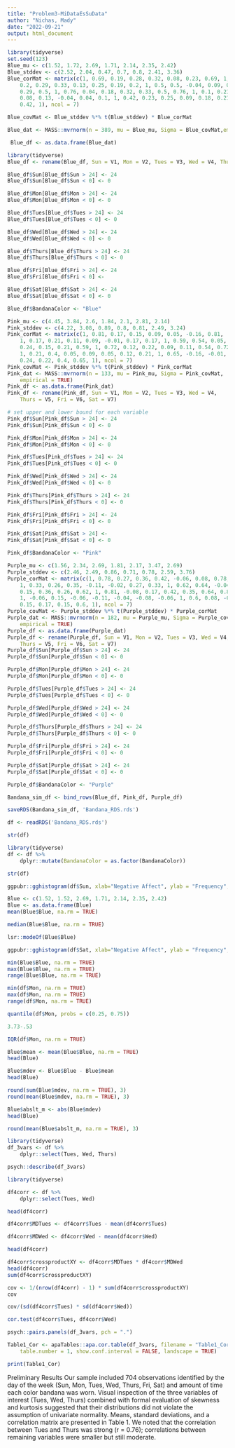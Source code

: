 ```yaml
---
title: "Problem3-MiDataEsSuData"
author: "Nichas, Mady"
date: "2022-09-21"
output: html_document
---
```

```r
library(tidyverse)
set.seed(123)
Blue_mu <- c(1.52, 1.72, 2.69, 1.71, 2.14, 2.35, 2.42)
Blue_stddev <- c(2.52, 2.04, 0.47, 0.7, 0.8, 2.41, 3.36)
Blue_corMat <- matrix(c(1, 0.69, 0.19, 0.28, 0.32, 0.08, 0.23, 0.69, 1,
    0.2, 0.29, 0.33, 0.13, 0.25, 0.19, 0.2, 1, 0.5, 0.5, -0.04, 0.09, 0.28,
    0.29, 0.5, 1, 0.76, 0.04, 0.18, 0.32, 0.33, 0.5, 0.76, 1, 0.1, 0.21,
    0.08, 0.13, -0.04, 0.04, 0.1, 1, 0.42, 0.23, 0.25, 0.09, 0.18, 0.21,
    0.42, 1), ncol = 7)
```


```r
Blue_covMat <- Blue_stddev %*% t(Blue_stddev) * Blue_corMat

Blue_dat <- MASS::mvrnorm(n = 389, mu = Blue_mu, Sigma = Blue_covMat,empirical = TRUE)
```
```r
 Blue_df <- as.data.frame(Blue_dat)
```
```r
library(tidyverse)
Blue_df <- rename(Blue_df, Sun = V1, Mon = V2, Tues = V3, Wed = V4, Thurs = V5, Fri = V6, Sat = V7)
```
```r
Blue_df$Sun[Blue_df$Sun > 24] <- 24
Blue_df$Sun[Blue_df$Sun < 0] <- 0

Blue_df$Mon[Blue_df$Mon > 24] <- 24
Blue_df$Mon[Blue_df$Mon < 0] <- 0

Blue_df$Tues[Blue_df$Tues > 24] <- 24
Blue_df$Tues[Blue_df$Tues < 0] <- 0

Blue_df$Wed[Blue_df$Wed > 24] <- 24
Blue_df$Wed[Blue_df$Wed < 0] <- 0

Blue_df$Thurs[Blue_df$Thurs > 24] <- 24
Blue_df$Thurs[Blue_df$Thurs < 0] <- 0

Blue_df$Fri[Blue_df$Fri > 24] <- 24
Blue_df$Fri[Blue_df$Fri < 0] <- 

Blue_df$Sat[Blue_df$Sat > 24] <- 24
Blue_df$Sat[Blue_df$Sat < 0] <- 0

Blue_df$BandanaColor <- "Blue"
```


```r
Pink_mu <- c(4.45, 3.84, 2.6, 1.84, 2.1, 2.81, 2.14)
Pink_stddev <- c(4.22, 3.08, 0.89, 0.8, 0.81, 2.49, 3.24)
Pink_corMat <- matrix(c(1, 0.81, 0.17, 0.15, 0.09, 0.05, -0.16, 0.81,
    1, 0.17, 0.21, 0.11, 0.09, -0.01, 0.17, 0.17, 1, 0.59, 0.54, 0.05,
    0.24, 0.15, 0.21, 0.59, 1, 0.72, 0.12, 0.22, 0.09, 0.11, 0.54, 0.72,
    1, 0.21, 0.4, 0.05, 0.09, 0.05, 0.12, 0.21, 1, 0.65, -0.16, -0.01,
    0.24, 0.22, 0.4, 0.65, 1), ncol = 7)
Pink_covMat <- Pink_stddev %*% t(Pink_stddev) * Pink_corMat
Pink_dat <- MASS::mvrnorm(n = 133, mu = Pink_mu, Sigma = Pink_covMat,
    empirical = TRUE)
Pink_df <- as.data.frame(Pink_dat)
Pink_df <- rename(Pink_df, Sun = V1, Mon = V2, Tues = V3, Wed = V4,
    Thurs = V5, Fri = V6, Sat = V7)
```


```r

# set upper and lower bound for each variable
Pink_df$Sun[Pink_df$Sun > 24] <- 24
Pink_df$Sun[Pink_df$Sun < 0] <- 0

Pink_df$Mon[Pink_df$Mon > 24] <- 24
Pink_df$Mon[Pink_df$Mon < 0] <- 0

Pink_df$Tues[Pink_df$Tues > 24] <- 24
Pink_df$Tues[Pink_df$Tues < 0] <- 0

Pink_df$Wed[Pink_df$Wed > 24] <- 24
Pink_df$Wed[Pink_df$Wed < 0] <- 0

Pink_df$Thurs[Pink_df$Thurs > 24] <- 24
Pink_df$Thurs[Pink_df$Thurs < 0] <- 0

Pink_df$Fri[Pink_df$Fri > 24] <- 24
Pink_df$Fri[Pink_df$Fri < 0] <- 0

Pink_df$Sat[Pink_df$Sat > 24] <- 
Pink_df$Sat[Pink_df$Sat < 0] <- 0

Pink_df$BandanaColor <- "Pink"

```
```r
Purple_mu <- c(1.56, 2.34, 2.69, 1.81, 2.17, 3.47, 2.69)
Purple_stddev <- c(2.46, 2.49, 0.86, 0.71, 0.78, 2.59, 3.76)
Purple_corMat <- matrix(c(1, 0.78, 0.27, 0.36, 0.42, -0.06, 0.08, 0.78,
    1, 0.33, 0.26, 0.35, -0.11, -0.02, 0.27, 0.33, 1, 0.62, 0.64, -0.04,
    0.15, 0.36, 0.26, 0.62, 1, 0.81, -0.08, 0.17, 0.42, 0.35, 0.64, 0.81,
    1, -0.06, 0.15, -0.06, -0.11, -0.04, -0.08, -0.06, 1, 0.6, 0.08, -0.02,
    0.15, 0.17, 0.15, 0.6, 1), ncol = 7)
Purple_covMat <- Purple_stddev %*% t(Purple_stddev) * Purple_corMat
Purple_dat <- MASS::mvrnorm(n = 182, mu = Purple_mu, Sigma = Purple_covMat,
    empirical = TRUE)
Purple_df <- as.data.frame(Purple_dat)
Purple_df <- rename(Purple_df, Sun = V1, Mon = V2, Tues = V3, Wed = V4,
    Thurs = V5, Fri = V6, Sat = V7)
Purple_df$Sun[Purple_df$Sun > 24] <- 24
Purple_df$Sun[Purple_df$Sun < 0] <- 0

Purple_df$Mon[Purple_df$Mon > 24] <- 24
Purple_df$Mon[Purple_df$Mon < 0] <- 0

Purple_df$Tues[Purple_df$Tues > 24] <- 24
Purple_df$Tues[Purple_df$Tues < 0] <- 0

Purple_df$Wed[Purple_df$Wed > 24] <- 24
Purple_df$Wed[Purple_df$Wed < 0] <- 0

Purple_df$Thurs[Purple_df$Thurs > 24] <- 24
Purple_df$Thurs[Purple_df$Thurs < 0] <- 0

Purple_df$Fri[Purple_df$Fri > 24] <- 24
Purple_df$Fri[Purple_df$Fri < 0] <- 0

Purple_df$Sat[Purple_df$Sat > 24] <- 24
Purple_df$Sat[Purple_df$Sat < 0] <- 0

Purple_df$BandanaColor <- "Purple"

```
```r
Bandana_sim_df <- bind_rows(Blue_df, Pink_df, Purple_df)
```
```r
saveRDS(Bandana_sim_df, 'Bandana_RDS.rds')
```
```r
df <- readRDS('Bandana_RDS.rds')
```
```r
str(df)
```
```r
library(tidyverse)
df <- df %>%
    dplyr::mutate(BandanaColor = as.factor(BandanaColor))
```
```r
str(df)
```

```r
ggpubr::gghistogram(df$Sun, xlab="Negative Affect", ylab = "Frequency", add = "mean", rug=TRUE, color = "#00BFBB")

```
```r
Blue <- c(1.52, 1.52, 2.69, 1.71, 2.14, 2.35, 2.42)
Blue <- as.data.frame(Blue)
mean(Blue$Blue, na.rm = TRUE)
```
```r
median(Blue$Blue, na.rm = TRUE)

```

```r
lsr::modeOf(Blue$Blue)
```
```r
ggpubr::gghistogram(df$Sat, xlab="Negative Affect", ylab = "Frequency", add = "mean", rug=TRUE, color = "#00AFBB")
```
```r
min(Blue$Blue, na.rm = TRUE)
max(Blue$Blue, na.rm = TRUE)
range(Blue$Blue, na.rm = TRUE)
```

```r
min(df$Mon, na.rm = TRUE)
max(df$Mon, na.rm = TRUE)
range(df$Mon, na.rm = TRUE)
```
```r
quantile(df$Mon, probs = c(0.25, 0.75))
```

```r
3.73-.53
```

```r
IQR(df$Mon, na.rm = TRUE)
```

```r
Blue$mean <- mean(Blue$Blue, na.rm = TRUE)
head(Blue)
```

```r
Blue$mdev <- Blue$Blue - Blue$mean
head(Blue)
```
```r
round(sum(Blue$mdev, na.rm = TRUE), 3)
round(mean(Blue$mdev, na.rm = TRUE), 3)
```

```r
Blue$abslt_m <- abs(Blue$mdev)
head(Blue)
```
```r
round(mean(Blue$abslt_m, na.rm = TRUE), 3)
```
```r
library(tidyverse)
df_3vars <- df %>%
    dplyr::select(Tues, Wed, Thurs)
```
```r
psych::describe(df_3vars)
```
```r
library(tidyverse)

df4corr <- df %>%
    dplyr::select(Tues, Wed)

head(df4corr)
```
```r
df4corr$MDTues <- df4corr$Tues - mean(df4corr$Tues)

df4corr$MDWed <- df4corr$Wed - mean(df4corr$Wed)

head(df4corr)
```
```r
df4corr$crossproductXY <- df4corr$MDTues * df4corr$MDWed
head(df4corr)
sum(df4corr$crossproductXY)
```

```r
cov <- 1/(nrow(df4corr) - 1) * sum(df4corr$crossproductXY)
cov
```
```r
cov/(sd(df4corr$Tues) * sd(df4corr$Wed))
```

```r
cor.test(df4corr$Tues, df4corr$Wed)
```

```r
psych::pairs.panels(df_3vars, pch = ".")
```
```r
Table1_Cor <- apaTables::apa.cor.table(df_3vars, filename = "Table1_Cor.doc",
    table.number = 1, show.conf.interval = FALSE, landscape = TRUE)
```

```r
print(Table1_Cor)

```
Preliminary Results
Our sample included 704 observations identified by the day of the week (Sun, Mon, Tues, Wed, Thurs, Fri, Sat) and amount of time each color bandana was worn. Visual inspection of the three variables of interest (Tues, Wed, Thurs) combined with formal evaluation of skewness and kurtosis suggested that their distributions did not violate the assumption of univariate normality. Means, standard deviations, and a correlation matrix are presented in Table 1. We noted that the correlation between Tues and Thurs was strong (r = 0.76); correlations between remaining variables were smaller but still moderate.
